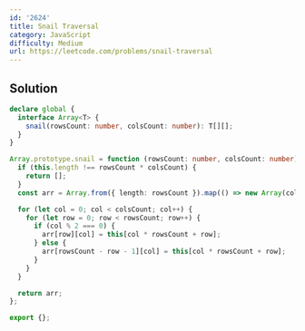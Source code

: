 ```yaml
---
id: '2624'
title: Snail Traversal
category: JavaScript
difficulty: Medium
url: https://leetcode.com/problems/snail-traversal
---
```


## Solution

```typescript showLineNumbers
declare global {
  interface Array<T> {
    snail(rowsCount: number, colsCount: number): T[][];
  }
}

Array.prototype.snail = function (rowsCount: number, colsCount: number) {
  if (this.length !== rowsCount * colsCount) {
    return [];
  }
  const arr = Array.from({ length: rowsCount }).map(() => new Array(colsCount).fill(0));

  for (let col = 0; col < colsCount; col++) {
    for (let row = 0; row < rowsCount; row++) {
      if (col % 2 === 0) {
        arr[row][col] = this[col * rowsCount + row];
      } else {
        arr[rowsCount - row - 1][col] = this[col * rowsCount + row];
      }
    }
  }

  return arr;
};

export {};
```
